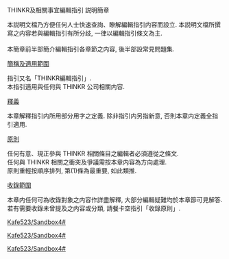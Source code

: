 <!--
    [[User:Kafe523/Sandbox4#|]]
    <div class="f_h1"></div> 
    <div class="f_h2"></div> 
    <div class="f_h3"></div>
    <div class="f_h4"></div> 
    <div class="f_h5"></div> 
    <div class="f_h6"></div> 

    <div class="f_h1">[[User:Kafe523/Sandbox4#|]]</div> 
    <div class="f_h2">[[User:Kafe523/Sandbox4#|]]</div> 
    <div class="f_h3">[[User:Kafe523/Sandbox4#|]]</div>
    <div class="f_h4">[[User:Kafe523/Sandbox4#|]]</div> 
    <div class="f_h5">[[User:Kafe523/Sandbox4#|]]</div> 
    <div class="f_h6">[[User:Kafe523/Sandbox4#|]]</div> 
--><templatestyles src=":User:Kafe523/Sandbox4/doc/styles.css"/>

<div class="f_h1">THINKR及相關事宜編輯指引 説明簡章</div>

本説明文檔乃方便任何人士快速查詢、瞭解編輯指引内容而設立. 本説明文檔所撰寫之内容若與編輯指引有所分歧, 一律以編輯指引條文為主.<br><br>
本簡章前半部簡介編輯指引各章節之内容, 後半部設常見問題集.

<div class="f_h2">[[User:Kafe523/Sandbox4#簡稱及適用範圍|簡稱及適用範圍]]</div>

指引又名「THINKR編輯指引」.<br>
本指引適用與任何與 THINKR 公司相關内容.

<div class="f_h2">[[User:Kafe523/Sandbox4#釋義|釋義]]</div>

本章解釋指引内所用部分用字之定義. 除非指引内另指新意, 否則本章内定義全指引適用.

<div class="f_h2">[[User:Kafe523/Sandbox4#原則|原則]]</div> 

任何有意、現正參與 THINKR 相關條目之編輯者必須遵從之條文.<br>
任何與 THINKR 相關之衝突及爭議需按本章内容為方向處理.<br>
原則重輕按順序排列, 第(1)條為最重要, 如此類推.

<div class="f_h2">[[User:Kafe523/Sandbox4#收錄範圍及分類|收錄範圍]]</div> 

本章内任何可為收錄對象之内容作詳盡解釋, 大部分編輯疑難均於本章節可見解答.<br>
若有需要收錄未曾提及之内容或分類, 請餐卡空指引「收錄原則」.

<div class="f_h2">[[User:Kafe523/Sandbox4#|]]</div> 

<div class="f_h2">[[User:Kafe523/Sandbox4#|]]</div> 

<div class="f_h2">[[User:Kafe523/Sandbox4#|]]</div> 